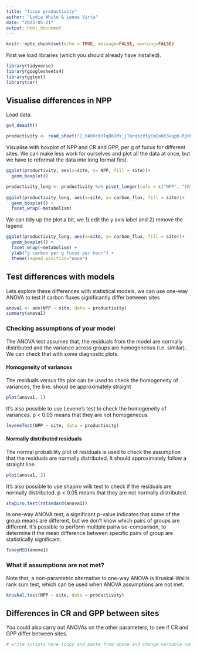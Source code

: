 ```yaml
---
title: "fucus productivity"
author: "Lydia White & Leena Virta"
date: "2023-05-21"
output: html_document
---
```


```r
knitr::opts_chunk$set(echo = TRUE, message=FALSE, warning=FALSE)
```

First we load libraries (which you should already have installed).

```r
library(tidyverse)
library(googlesheets4)
library(ggtext)
library(car)
```

## Visualise differences in NPP

Load data. 

```r
gs4_deauth()

productivity <- read_sheet("1_HAbVc0HTqO6iMY_jTmrq6zVtyEmIokK3xqg6-RjNVg", sheet = "fucus_productivity_summary") 

```

Visualise with boxplot of NPP and CR and GPP, per g of fucus for different sites.
We can make less work for ourselves and plot all the data at once, but we have to reformat the data into long format first.

```r

ggplot(productivity, aes(x=site, y= NPP, fill = site))+
  geom_boxplot()

productivity_long <- productivity %>% pivot_longer(cols = c("NPP", "CR", "GPP"), names_to = "metabolism", values_to = "carbon_flux") 
  
ggplot(productivity_long, aes(x=site, y= carbon_flux, fill = site))+
  geom_boxplot() +
  facet_wrap(~metabolism)

```

We can tidy up the plot a bit, we 1) edit the y axis label and 2) remove the legend 

```r

ggplot(productivity_long, aes(x=site, y= carbon_flux, fill = site))+
  geom_boxplot() +
  facet_wrap(~metabolism) +
  ylab("g carbon per g fucus per hour") +
  theme(legend.position="none")

```

## Test differences with models

Lets explore these differences with statistical models, we can use one-way ANOVA to test if carbon fluxes significantly differ between sites 

```r

anova1 <- aov(NPP ~ site, data = productivity)
summary(anova1)
```

### Checking assumptions of your model

The ANOVA test assumes that, the residuals from the model are normally distributed and the variance across groups are homogeneous (i.e. similar). We can check that with some diagnostic plots.

#### Homogeneity of variances

The residuals versus fits plot can be used to check the homogeneity of variances, the line. shoud be approximately straight

```r
plot(anova1, 1)

```

It’s also possible to use Levene’s test to check the homogeneity of variances. p < 0.05 means that they are not homogeneous. 

```r

leveneTest(NPP ~ site, data = productivity)
```


#### Normally distributed residuals

The normal probability plot of residuals is used to check the assumption 
that the residuals are normally distributed. 
It should approximately follow a straight line.

```r
plot(anova1, 2)
```

It’s also possible to use shapiro wilk test to check if the residuals are normally distributed. p < 0.05 means that they are not normally distributed.  

```r
shapiro.test(rstandard(anova1))

```


In one-way ANOVA test, a significant p-value indicates that some of the group means are different, but we don’t know which pairs of groups are different.
It’s possible to perform multiple pairwise-comparison, to determine if the mean difference between specific pairs of group are statistically significant.

```r
TukeyHSD(anova1)
```

### What if assumptions are not met?

Note that, a non-parametric alternative to one-way ANOVA is Kruskal-Wallis 
rank sum test, which can be used when ANOVA assumptions are not met.

```r
kruskal.test(NPP ~ site, data = productivity)

```

## Differences in CR and GPP between sites

You could also carry out ANOVAs on the other parameters, to see if CR and GPP differ between sites. 

```r
# write scripts here (copy and paste from above and change variable names)

```



